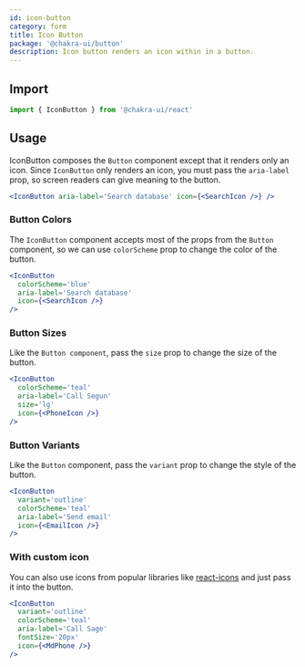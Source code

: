 ```yaml
---
id: icon-button
category: form
title: Icon Button
package: '@chakra-ui/button'
description: Icon button renders an icon within in a button.
---
```


## Import

```js
import { IconButton } from '@chakra-ui/react'
```

## Usage

IconButton composes the `Button` component except that it renders only an icon.
Since `IconButton` only renders an icon, you must pass the `aria-label` prop, so
screen readers can give meaning to the button.

```jsx
<IconButton aria-label='Search database' icon={<SearchIcon />} />
```

### Button Colors

The `IconButton` component accepts most of the props from the `Button`
component, so we can use `colorScheme` prop to change the color of the button.

```jsx
<IconButton
  colorScheme='blue'
  aria-label='Search database'
  icon={<SearchIcon />}
/>
```

### Button Sizes

Like the `Button component`, pass the `size` prop to change the size of the
button.

```jsx
<IconButton
  colorScheme='teal'
  aria-label='Call Segun'
  size='lg'
  icon={<PhoneIcon />}
/>
```

### Button Variants

Like the `Button` component, pass the `variant` prop to change the style of the
button.

```jsx
<IconButton
  variant='outline'
  colorScheme='teal'
  aria-label='Send email'
  icon={<EmailIcon />}
/>
```

### With custom icon

You can also use icons from popular libraries like
[react-icons](https://react-icons.github.io/react-icons/) and just pass it into
the button.

```jsx
<IconButton
  variant='outline'
  colorScheme='teal'
  aria-label='Call Sage'
  fontSize='20px'
  icon={<MdPhone />}
/>
```
